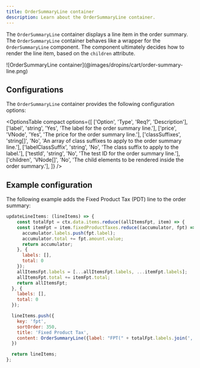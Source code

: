 ```yaml
---
title: OrderSummaryLine container
description: Learn about the OrderSummaryLine container.
---
```



The `OrderSummaryLine` container  displays a line item in the order summary. The `OrderSummaryLine` container behaves like a wrapper for the `OrderSummaryLine` component. The component ultimately decides how to render the line item, based on the `children` attribute.

<Diagram caption="OrderSummaryLine container">
  ![OrderSummaryLine container](@images/dropins/cart/order-summary-line.png)
</Diagram>


## Configurations

The `OrderSummaryLine` container provides the following configuration options:

<OptionsTable
  compact
  options={[
    ['Option', 'Type', 'Req?', 'Description'],
    ['label', 'string', 'Yes', 'The label for the order summary line.'],
    ['price', 'VNode', 'Yes', 'The price for the order summary line.'],
    ['classSuffixes', 'string[]', 'No', 'An array of class suffixes to apply to the order summary line.'],
    ['labelClassSuffix', 'string', 'No', 'The class suffix to apply to the label.'],
    ['testId', 'string', 'No', 'The test ID for the order summary line.'],
    ['children', 'VNode[]', 'No', 'The child elements to be rendered inside the order summary.'],
  ]}
/>

## Example configuration

The following example adds the Fixed Product Tax (PDT) line to the order summary:

```js
updateLineItems: (lineItems) => {
    const totalFpt = ctx.data.items.reduce((allItemsFpt, item) => {
    const itemFpt = item.fixedProductTaxes.reduce((accumulator, fpt) => {
      accumulator.labels.push(fpt.label);
      accumulator.total += fpt.amount.value;
      return accumulator;
    }, {
      labels: [],
      total: 0
    });
    allItemsFpt.labels = [...allItemsFpt.labels, ...itemFpt.labels];
    allItemsFpt.total += itemFpt.total;
    return allItemsFpt;
  }, {
    labels: [],
    total: 0
  });

  lineItems.push({
    key: 'fpt',
    sortOrder: 350,
    title: 'Fixed Product Tax',
    content: OrderSummaryLine({label: "FPT(" + totalFpt.labels.join(',') + ')', price: Price({amount: totalFpt.total}), classSuffix: 'fpt'})
  })

  return lineItems;
};
```
